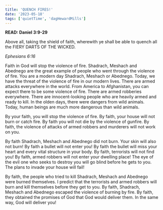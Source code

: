 ```yaml
---
title: 'QUENCH FIRES!'
date: '2023-05-18'
tags: ['quietTime', 'dagHewardMills']
---
```


**READ: Daniel 3:9-29** 

Above all, taking the shield of faith, wherewith ye shall be able to quench all the FIERY DARTS OF THE WICKED. 

*Ephesians 6:16*

Faith in God will stop the violence of fire. Shadrach, Meshach and Abednego are the great example of people who went through the violence of fire. You are a modern day Shadrach, Meshach or Abednego. Today, we have the threat of the violence of fire in our modern lives. There are armed attacks everywhere in the world. From America to Afghanistan, you can expect there to be some violence of fire. There are armed robberies everywhere. There are innocent-looking people who are heavily armed and ready to kill. In the olden days, there were dangers from wild animals. Today, human beings are much more dangerous than wild animals. 

By your faith, you will stop the violence of fire. By faith, your house will not burn or catch fire. By faith you will not die by the violence of gunfire. By faith, the violence of attacks of armed robbers and murderers will not work on you. 

By faith Shadrach, Meshach and Abednego did not burn. Your skin will also not burn! By faith a bullet will not enter you! By faith the bullet will miss your heart and every vital structure in your body. By faith, terrorists will not find you! By faith, armed robbers will not enter your dwelling place! The eye of the evil one who seeks to destroy you will go blind before he gets to you. The plans to invade your house will fail! 

By faith, the people who tried to kill Shadrach, Meshach and Abednego were burned themselves. I predict that the terrorists and armed robbers will burn and kill themselves before they get to you. By faith, Shadrach, Meshach and Abednego escaped the violence of burning by fire. By faith, they obtained the promises of God that God would deliver them. In the same way, God will deliver you! 